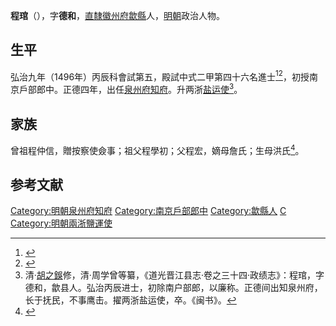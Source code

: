 {{明清人物信息框
| 姓名 = 程琯
| 原名 =
| 圖片名稱= 
| 圖片大小 =
| 圖片說明 = 
| 最高職務 = 兩浙鹽運使
| 國家 = 大明 
| 爵位 =
| 籍貫 = [[南直隸|直隸]][[徽州府|徽州府]][[歙縣|歙縣]]民籍
| 族裔 = 
| 字號 = 字德和
| 諡號 =
| 出生日期 = 生年不詳
| 出生地點 = 
| 逝世日期 = 卒年不詳
| 逝世地點 =
| 墓葬 =
| 配偶 = 
| 親屬 = 
| 出身 =
* 應天府鄉試第三十五名
* 弘治九年丙辰科進士出身
| 經歷 =
| 著作 =  
}}
'''程琯'''（{{bd|？||？|catIdx=}}），字'''德和'''，[[南直隸|直隸]][[徽州府|徽州府]][[歙縣|歙縣]]人，[[明朝|明朝]]政治人物。

== 生平 ==
弘治九年（1496年）丙辰科會試第五，殿試中式二甲第四十六名進士<ref>{{Cite book|title=《[[皇明贡举考|皇明贡举考]]》卷五|last=（明）[[张朝瑞|张朝瑞]]|first=|publisher=《续修四库全书》史部第828册|year=|isbn=|location=|pages=}}</ref><ref>{{Cite book|title=贡举志五种 上|last=鲁小俊，江俊伟著|first=|publisher=武汉：武汉大学出版社|year=2009|isbn=978-7-307-07043-1|location=|pages=}}</ref>，初授南京戶部郎中。正德四年，出任[[泉州府|泉州府]][[知府|知府]]。升两浙[[盐运使|盐运使]]<ref>清·[[胡之鋘|胡之鋘]]修，清·周学曾等纂，《道光晋江县志·卷之三十四·政绩志》：程琯，字德和，歙县人。弘治丙辰进士，初除南户部郎，以廉称。正德间出知泉州府，长于抚民，不事鹰击。擢两浙盐运使，卒。《闽书》。</ref>。

== 家族 ==
曾祖程仲信，贈按察使僉事；祖父程學初；父程宏，嫡母詹氏；生母洪氏<ref>{{Cite book|title=天一阁藏明代科举录选刊 登科录 点校本|last=龚延明主编|first=|publisher=宁波出版社|year=2016|isbn=978-7-5526-2320-8|location=宁波|pages=|quote=《明代登科錄彙編》之《弘治九年進士登科錄》}}</ref>。

==参考文献==
{{reflist}}

{{start box}}
{{s-off}}
{{succession box|[[張津_(明朝)|張津]]|[[叶信|叶信]]|[[泉州府|泉州府]][[知府|知府]]|正德四年-？}}
{{end box}}
{{明朝人物小作品}}
{{弘治九年丙辰科殿試金榜}}
{{DEFAULTSORT:Cheng程}}
[[Category:明朝泉州府知府|Category:明朝泉州府知府]]
[[Category:南京戶部郎中|Category:南京戶部郎中]]
[[Category:歙縣人|Category:歙縣人]]
[[Category:程姓|C]]
[[Category:明朝兩浙鹽運使|Category:明朝兩浙鹽運使]]